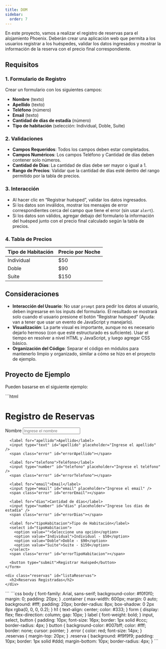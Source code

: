 ```yaml
---
title: DOM
sidebar:
  order: 7
---
```



En este proyecto, vamos a realizar el registro de reservas para el alojamiento Phoenix. Deberán crear una aplicación web que permita a los usuarios registrar a los huéspedes, validar los datos ingresados y mostrar la información de la reserva con el precio final correspondiente.

## Requisitos

### 1. Formulario de Registro

Crear un formulario con los siguientes campos:

- **Nombre** (texto)
- **Apellido** (texto)
- **Teléfono** (número)
- **Email** (texto)
- **Cantidad de días de estadía** (número)
- **Tipo de habitación** (selección: Individual, Doble, Suite)

### 2. Validaciones

- **Campos Requeridos**: Todos los campos deben estar completados.
- **Campos Numéricos**: Los campos Teléfono y Cantidad de días deben contener solo números.
- **Cantidad de Días**: La cantidad de días debe ser mayor o igual a 1.
- **Rango de Precios**: Validar que la cantidad de días esté dentro del rango permitido por la tabla de precios.

### 3. Interacción

- Al hacer clic en “Registrar huésped”, validar los datos ingresados.
- Si los datos son inválidos, mostrar los mensajes de error correspondientes cerca del campo que tiene el error (sin usar `alert`).
- Si los datos son válidos, agregar debajo del formulario la información del huésped junto con el precio final calculado según la tabla de precios.

### 4. Tabla de Precios

| Tipo de Habitación | Precio por Noche |
| ------------------ | ---------------- |
| Individual         | $50              |
| Doble              | $90              |
| Suite              | $150             |

## Consideraciones

- **Interacción del Usuario**: No usar `prompt` para pedir los datos al usuario, deben ingresarse en los inputs del formulario. El resultado se mostrará solo cuando el usuario presione el botón “Registrar huésped” (Ayuda: van a tener que usar un evento de JavaScript y manejarlo).
- **Visualización**: La parte visual es importante, aunque no es necesario dejarlo hermoso (con que esté estructurado es suficiente). Usar el tiempo en resolver a nivel HTML y JavaScript, y luego agregar CSS básico.
- **Organización del Código**: Separar el código en módulos para mantenerlo limpio y organizado, similar a cómo se hizo en el proyecto de ejemplo.

## Proyecto de Ejemplo

Pueden basarse en el siguiente ejemplo:

<Tabs>
  <TabItem label="HTML">
  ```html
  <!DOCTYPE html>
<html lang="en">
<head>
  <meta charset="UTF-8" />
  <meta name="viewport" content="width=device-width, initial-scale=1.0" />
  <title>Registro de Reservas</title>
</head>
<body>
  <div class="container">
    <h1>Registro de Reservas</h1>
    <form id="registroForm">
      <label for="nombre">Nombre</label>
      <input type="text" id="nombre" placeholder="Ingrese el nombre" />
      <span class="error" id="errorNombre"></span>

      <label for="apellido">Apellido</label>
      <input type="text" id="apellido" placeholder="Ingrese el apellido" />
      <span class="error" id="errorApellido"></span>

      <label for="telefono">Teléfono</label>
      <input type="number" id="telefono" placeholder="Ingrese el teléfono" />
      <span class="error" id="errorTelefono"></span>

      <label for="email">Email</label>
      <input type="email" id="email" placeholder="Ingrese el email" />
      <span class="error" id="errorEmail"></span>

      <label for="dias">Cantidad de días</label>
      <input type="number" id="dias" placeholder="Ingrese los días de estadía" />
      <span class="error" id="errorDias"></span>

      <label for="tipoHabitacion">Tipo de Habitación</label>
      <select id="tipoHabitacion">
        <option value="">Seleccione una opción</option>
        <option value="Individual">Individual - $50</option>
        <option value="Doble">Doble - $90</option>
        <option value="Suite">Suite - $150</option>
      </select>
      <span class="error" id="errorTipoHabitacion"></span>

      <button type="submit">Registrar Huésped</button>
    </form>

    <div class="reservas" id="listaReservas">
      <h2>Reservas Registradas</h2>
    </div>
  </div>
</body>
</html>
  ```
  </TabItem>
  <TabItem label="CSS">
  ```css
    body {
      font-family: Arial, sans-serif;
      background-color: #f0f0f0;
      margin: 0;
      padding: 20px;
    }
    .container {
      max-width: 600px;
      margin: 0 auto;
      background: #fff;
      padding: 20px;
      border-radius: 8px;
      box-shadow: 0 2px 8px rgba(0, 0, 0, 0.2);
    }
    h1 {
      text-align: center;
      color: #333;
    }
    form {
      display: flex;
      flex-direction: column;
      gap: 10px;
    }
    label {
      font-weight: bold;
    }
    input, select, button {
      padding: 10px;
      font-size: 16px;
      border: 1px solid #ccc;
      border-radius: 4px;
    }
    button {
      background-color: #007bff;
      color: #fff;
      border: none;
      cursor: pointer;
    }
    .error {
      color: red;
      font-size: 14px;
    }
    .reservas {
      margin-top: 20px;
    }
    .reserva {
      background: #f9f9f9;
      padding: 10px;
      border: 1px solid #ddd;
      margin-bottom: 10px;
      border-radius: 4px;
    }
    ```
  </TabItem>
  
</Tabs>
